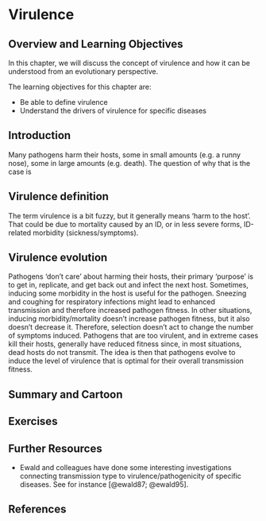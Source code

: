 # Virulence

## Overview and Learning Objectives
In this chapter, we will discuss the concept of virulence and how it can be understood from an evolutionary perspective. 

The learning objectives for this chapter are:

* Be able to define virulence
* Understand the drivers of virulence for specific diseases 



## Introduction
Many pathogens harm their hosts, some in small amounts (e.g. a runny nose), some in large amounts (e.g. death). The question of why that is the case is 


## Virulence definition
The term virulence is a bit fuzzy, but it generally means 'harm to the host'. That could be due to mortality caused by an ID, or in less severe forms, ID-related morbidity (sickness/symptoms).

## Virulence evolution
Pathogens 'don't care' about harming their hosts, their primary 'purpose' is to get in, replicate, and get back out and infect the next host. Sometimes, inducing some morbidity in the host is useful for the pathogen. Sneezing and coughing for respiratory infections might lead to enhanced transmission and therefore increased pathogen fitness. In other situations, inducing morbidity/mortality doesn't increase pathogen fitness, but it also doesn't decrease it. Therefore, selection doesn't act to change the number of symptoms induced. Pathogens that are too virulent, and in extreme cases kill their hosts, generally have reduced fitness since, in most situations, dead hosts do not transmit. The idea is then that pathogens evolve to induce the level of virulence that is optimal for their overall transmission fitness. 



## Summary and Cartoon

## Exercises

## Further Resources
* Ewald and colleagues have done some interesting investigations connecting transmission type to virulence/pathogenicity of specific diseases. See for instance [@ewald87; @ewald95].

## References
